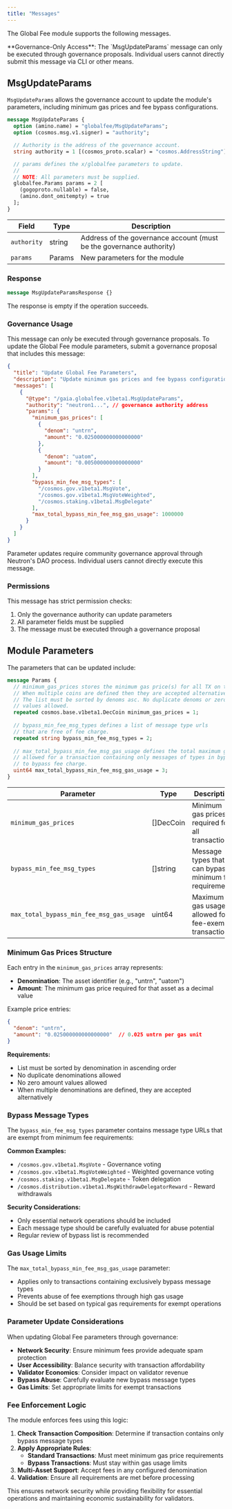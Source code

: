 ```yaml
---
title: "Messages"
---
```


The Global Fee module supports the following messages.

<Warning>
**Governance-Only Access**: The `MsgUpdateParams` message can only be executed through governance proposals. Individual users cannot directly submit this message via CLI or other means.
</Warning>

## MsgUpdateParams

`MsgUpdateParams` allows the governance account to update the module's parameters, including minimum gas prices and fee bypass configurations.

```protobuf
message MsgUpdateParams {
  option (amino.name) = "globalfee/MsgUpdateParams";
  option (cosmos.msg.v1.signer) = "authority";

  // Authority is the address of the governance account.
  string authority = 1 [(cosmos_proto.scalar) = "cosmos.AddressString"];

  // params defines the x/globalfee parameters to update.
  //
  // NOTE: All parameters must be supplied.
  globalfee.Params params = 2 [
    (gogoproto.nullable) = false,
    (amino.dont_omitempty) = true
  ];
}
```

| Field | Type | Description |
| --- | --- | --- |
| `authority` | string | Address of the governance account (must be the governance authority) |
| `params` | Params | New parameters for the module |

### Response

```protobuf
message MsgUpdateParamsResponse {}
```

The response is empty if the operation succeeds.

### Governance Usage

This message can only be executed through governance proposals. To update the Global Fee module parameters, submit a governance proposal that includes this message:

```json
{
  "title": "Update Global Fee Parameters",
  "description": "Update minimum gas prices and fee bypass configurations for network security",
  "messages": [
    {
      "@type": "/gaia.globalfee.v1beta1.MsgUpdateParams",
      "authority": "neutron1...", // governance authority address
      "params": {
        "minimum_gas_prices": [
          {
            "denom": "untrn",
            "amount": "0.025000000000000000"
          },
          {
            "denom": "uatom",
            "amount": "0.005000000000000000"
          }
        ],
        "bypass_min_fee_msg_types": [
          "/cosmos.gov.v1beta1.MsgVote",
          "/cosmos.gov.v1beta1.MsgVoteWeighted",
          "/cosmos.staking.v1beta1.MsgDelegate"
        ],
        "max_total_bypass_min_fee_msg_gas_usage": 1000000
      }
    }
  ]
}
```

<Note>
Parameter updates require community governance approval through Neutron's DAO process. Individual users cannot directly execute this message.
</Note>

### Permissions

This message has strict permission checks:

1. Only the governance authority can update parameters
2. All parameter fields must be supplied
3. The message must be executed through a governance proposal

## Module Parameters

The parameters that can be updated include:

```protobuf
message Params {
  // minimum_gas_prices stores the minimum gas price(s) for all TX on the chain.
  // When multiple coins are defined then they are accepted alternatively.
  // The list must be sorted by denoms asc. No duplicate denoms or zero amount
  // values allowed.
  repeated cosmos.base.v1beta1.DecCoin minimum_gas_prices = 1;
  
  // bypass_min_fee_msg_types defines a list of message type urls
  // that are free of fee charge.
  repeated string bypass_min_fee_msg_types = 2;
  
  // max_total_bypass_min_fee_msg_gas_usage defines the total maximum gas usage
  // allowed for a transaction containing only messages of types in bypass_min_fee_msg_types
  // to bypass fee charge.
  uint64 max_total_bypass_min_fee_msg_gas_usage = 3;
}
```

| Parameter | Type | Description |
| --- | --- | --- |
| `minimum_gas_prices` | []DecCoin | Minimum gas prices required for all transactions |
| `bypass_min_fee_msg_types` | []string | Message types that can bypass minimum fee requirements |
| `max_total_bypass_min_fee_msg_gas_usage` | uint64 | Maximum gas usage allowed for fee-exempt transactions |

### Minimum Gas Prices Structure

Each entry in the `minimum_gas_prices` array represents:

- **Denomination**: The asset identifier (e.g., "untrn", "uatom")
- **Amount**: The minimum gas price required for that asset as a decimal value

Example price entries:
```json
{
  "denom": "untrn",
  "amount": "0.025000000000000000"  // 0.025 untrn per gas unit
}
```

**Requirements:**
- List must be sorted by denomination in ascending order
- No duplicate denominations allowed
- No zero amount values allowed
- When multiple denominations are defined, they are accepted alternatively

### Bypass Message Types

The `bypass_min_fee_msg_types` parameter contains message type URLs that are exempt from minimum fee requirements:

**Common Examples:**
- `/cosmos.gov.v1beta1.MsgVote` - Governance voting
- `/cosmos.gov.v1beta1.MsgVoteWeighted` - Weighted governance voting
- `/cosmos.staking.v1beta1.MsgDelegate` - Token delegation
- `/cosmos.distribution.v1beta1.MsgWithdrawDelegatorReward` - Reward withdrawals

**Security Considerations:**
- Only essential network operations should be included
- Each message type should be carefully evaluated for abuse potential
- Regular review of bypass list is recommended

### Gas Usage Limits

The `max_total_bypass_min_fee_msg_gas_usage` parameter:

- Applies only to transactions containing exclusively bypass message types
- Prevents abuse of fee exemptions through high gas usage
- Should be set based on typical gas requirements for exempt operations

### Parameter Update Considerations

When updating Global Fee parameters through governance:

- **Network Security**: Ensure minimum fees provide adequate spam protection
- **User Accessibility**: Balance security with transaction affordability
- **Validator Economics**: Consider impact on validator revenue
- **Bypass Abuse**: Carefully evaluate new bypass message types
- **Gas Limits**: Set appropriate limits for exempt transactions

### Fee Enforcement Logic

The module enforces fees using this logic:

1. **Check Transaction Composition**: Determine if transaction contains only bypass message types
2. **Apply Appropriate Rules**:
   - **Standard Transactions**: Must meet minimum gas price requirements
   - **Bypass Transactions**: Must stay within gas usage limits
3. **Multi-Asset Support**: Accept fees in any configured denomination
4. **Validation**: Ensure all requirements are met before processing

This ensures network security while providing flexibility for essential operations and maintaining economic sustainability for validators. 